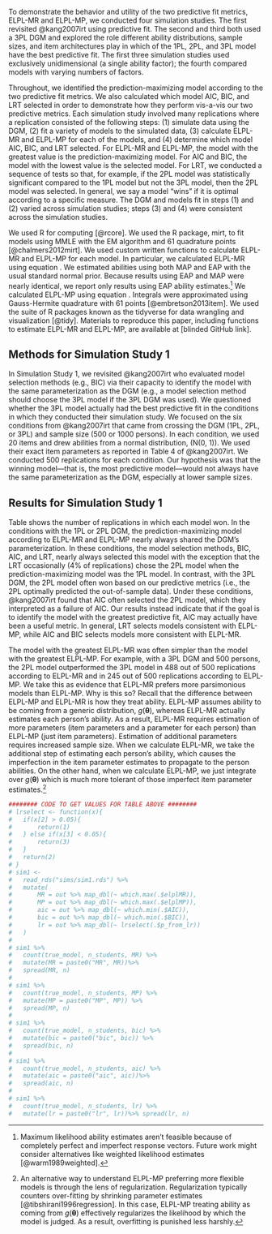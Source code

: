 
To demonstrate the behavior and utility of the two predictive fit metrics, ELPL-MR and ELPL-MP, we conducted four simulation studies. The first revisited @kang2007irt using predictive fit. The second and third both used a 3PL DGM and explored the role different ability distributions, sample sizes, and item architectures play in which of the 1PL, 2PL, and 3PL model have the best predictive fit. The first three simulation studies used exclusively unidimensional (a single ability factor); the fourth compared models with varying numbers of factors.

Throughout, we identified the prediction-maximizing model according to the two predictive fit metrics. We also calculated which model AIC, BIC, and LRT selected in order to demonstrate how they perform vis-a-vis our two predictive metrics. Each simulation study involved many replications where a replication consisted of the following steps: (1) simulate data using the DGM, (2) fit a variety of models to the simulated data, (3) calculate ELPL-MR and ELPL-MP for each of the models, and (4) determine which model AIC, BIC, and LRT selected. For ELPL-MR and ELPL-MP, the model with the greatest value is the prediction-maximizing model. For AIC and BIC, the model with the lowest value is the selected model. For LRT, we conducted a sequence of tests so that, for example, if the 2PL model was statistically significant compared to the 1PL model but not the 3PL model, then the 2PL model was selected. In general, we say a model "wins" if it is optimal according to a specific measure. The DGM and models fit in steps (1) and (2) varied across simulation studies; steps (3) and (4) were consistent across the simulation studies.

We used R for computing [@rcore]. We used the R package, mirt, to fit models using MMLE with the EM algorithm and 61 quadrature points [@chalmers2012mirt]. We used custom written functions to calculate ELPL-MR and ELPL-MP for each model. In particular, we calculated ELPL-MR using equation \ref{eq:elplmr2}. We estimated abilities using both MAP and EAP with the usual standard normal prior. Because results using EAP and MAP were nearly identical, we report only results using EAP ability estimates.^[Maximum likelihood ability estimates aren't feasible because of completely perfect and imperfect response vectors. Future work might consider alternatives like weighted likelihood estimates [@warm1989weighted].] We calculated ELPL-MP using equation \ref{eq:elplmp}. Integrals were approximated using Gauss-Hermite quadrature with 61 points [@embretson2013item]. We used the suite of R packages known as the tidyverse for data wrangling and visualization [@tidy]. Materials to reproduce this paper, including functions to estimate ELPL-MR and ELPL-MP, are available at [blinded GitHub link].

## Methods for Simulation Study 1

In Simulation Study 1, we revisited @kang2007irt who evaluated model selection methods (e.g., BIC) via their capacity to identify the model with the same parameterization as the DGM (e.g., a model selection method should choose the 3PL model if the 3PL DGM was used). We questioned whether the 3PL model actually had the best predictive fit in the conditions in which they conducted their simulation study. We focused on the six conditions from @kang2007irt that came from crossing the DGM (1PL, 2PL, or 3PL) and sample size (500 or 1000 persons). In each condition, we used 20 items and drew abilities from a normal distribution, \(\theta \sim N(0, 1)\). We used their exact item parameters as reported in Table 4 of @kang2007irt.\footnote{These were generated in the original study by randomly drawing difficulties from a normal distribution, \(b \sim N(0, 1)\), discriminations from a log-normal distribution, \(a \sim \text{Lognormal}(0, 0.5)\), and guessing parameters from a beta distribution, \(c \sim B(5, 17)\). For the 1PL model, all discriminations were set to 1 and all guessing parameters were set to 0. For the 2PL, we all guessing parameters were set to 0.} We conducted 500 replications for each condition. Our hypothesis was that the winning model—that is, the most predictive model—would not always have the same parameterization as the DGM, especially at lower sample sizes.

## Results for Simulation Study 1

Table \ref{tab:results1} shows the number of replications in which each model won. In the conditions with the 1PL or 2PL DGM, the prediction-maximizing model according to ELPL-MR and ELPL-MP nearly always shared the DGM's parameterization. In these conditions, the model selection methods, BIC, AIC, and LRT, nearly always selected this model with the exception that the LRT occasionally (\textasciitilde4\% of replications) chose the 2PL model when the prediction-maximizing model was the 1PL model. In contrast, with the 3PL DGM, the 2PL model often won based on our predictive metrics (i.e., the 2PL optimally predicted the out-of-sample data).  Under these conditions, @kang2007irt found that AIC often selected the 2PL model, which they interpreted as a failure of AIC. Our results instead indicate that if the goal is to identify the model with the greatest predictive fit, AIC may actually have been a useful metric. In general, LRT selects models consistent with ELPL-MP, while AIC and BIC selects models more consistent with ELPL-MR.

The model with the greatest ELPL-MR was often simpler than the model with the greatest ELPL-MP. For example, with a 3PL DGM and 500 persons, the 2PL model outperformed the 3PL model in 488 out of 500 replications according to ELPL-MR and in 245 out of 500 replications according to ELPL-MP. We take this as evidence that ELPL-MR prefers more parsimonious models than ELPL-MP. Why is this so? Recall that the difference between ELPL-MP and ELPL-MR is how they treat ability. ELPL-MP assumes ability to be coming from a generic distribution, $g(\bm{\theta})$, whereas ELPL-MR actually estimates each person's ability. As a result, ELPL-MR requires estimation of more parameters (item parameters and a parameter for each person) than ELPL-MP (just item parameters). Estimation of additional parameters requires increased sample size. When we calculate ELPL-MR, we take the additional step of estimating each person's ability, which causes the imperfection in the item parameter estimates to propagate to the person abilities. On the other hand, when we calculate ELPL-MP, we just integrate over $g(\bm{\theta})$ which is much more tolerant of those imperfect item parameter estimates.^[An alternative way to understand ELPL-MP preferring more flexible models is through the lens of regularization. Regularization typically counters over-fitting by shrinking parameter estimates [@tibshirani1996regression]. In this case, ELPL-MP treating ability as coming from $g(\bm{\theta})$ effectively regularizes the likelihood by which the model is judged. As a result, overfitting is punished less harshly.]

\setlength{\tabcolsep}{2pt}
\begin{table}
\caption{Simulation Study 1 results. Counts are of the winning model according to the theoretical predictive fit metrics, ELPL-MR and ELPL-MP, and the model selected by BIC, AIC, and LRT. With the 1PL and 2PL DGM, the predictive fit metrics find that the model with the same parameterization is the prediction-maximizing model and the model selection methods usually select this model. With the 3PL DGM, ELPL-MR tends to find that the 2PL model offers the best predictive fit, while ELPL-MP tends to find that the 3PL model offers the best predictive fit. LRT selects models consistent with ELPL-MP, while AIC and BIC selects models more consistent with ELPL-MR.}
\centering
\begin{small}
\begin{tabular}{@{\extracolsep{2pt}}lllllllllllllllll}
\hline
&&\multicolumn{15}{c}{\textbf{Estimated Model}} \\ \cmidrule{3-17}
\multirow{2}{*}{} &
    &
    \multicolumn{3}{c}{\textbf{ELPL-MR}} & 
    \multicolumn{3}{c}{\textbf{ELPL-MP}} &
    \multicolumn{3}{c}{\textbf{BIC}} &
    \multicolumn{3}{c}{\textbf{AIC}} &
    \multicolumn{3}{c}{\textbf{LRT}} \\ 
    \cmidrule{3-5} \cmidrule{6-8} \cmidrule{9-11} \cmidrule{12-14} \cmidrule{15-17}
DGM & Persons & 1PL & 2PL & 3PL & 1PL & 2PL & 3PL & 1PL & 2PL & 3PL & 1PL & 2PL & 3PL & 1PL & 2PL & 3PL  \\
\hline
1PL & 500 & 500 & 0 & 0 & 500 & 0 & 0 & 500 & 0 & 0 & 497 & 3 & 0 & 480 & 20 & 0   \\
1PL & 1000 & 500 & 0 & 0 & 500 & 0 & 0 & 500 & 0 & 0 & 499 & 1 & 0 & 482 & 18 & 0 \\
2PL & 500 & 0 & 499 & 1 & 0 & 499 & 1 & 0 & 500 & 0 & 0 & 0 & 500 & 0 & 500 & 0\\
2PL & 1000 & 0 & 498 & 2 & 0 & 500 & 0 & 0 & 500 & 0 & 0 & 0 & 500 & 0 & 499 & 0 \\
3PL & 500 & 0 & 488 & 12 & 0 & 245 & 255 & 86 & 414 & 0 & 0 & 388 & 112 & 0 & 246 & 254\\
3PL & 1000 & 0 & 407 & 93 & 0 & 11 & 489 & 0 & 500 & 0 & 0 & 136 & 364 & 0 & 44 & 456\\
\hline
\end{tabular}
\end{small}
\label{tab:results1}
\end{table}

```r
######## CODE TO GET VALUES FOR TABLE ABOVE ########
# lrselect <- function(x){
# 	if(x[2] > 0.05){
# 		return(1)
# 	} else if(x[3] < 0.05){
# 		return(3)
# 	}
# 	return(2)
# }
# sim1 <-
# 	read_rds("sims/sim1.rds") %>% 
# 	mutate(
# 		MR = out %>% map_dbl(~ which.max(.$elplMR)),
# 		MP = out %>% map_dbl(~ which.max(.$elplMP)),
# 		aic = out %>% map_dbl(~ which.min(.$AIC)),
# 		bic = out %>% map_dbl(~ which.min(.$BIC)),
# 		lr = out %>% map_dbl(~ lrselect(.$p_from_lr))
# 	)
# 
# sim1 %>% 
# 	count(true_model, n_students, MR) %>% 
# 	mutate(MR = paste0("MR", MR))%>% 
# 	spread(MR, n)
# 
# sim1 %>% 
# 	count(true_model, n_students, MP) %>% 
# 	mutate(MP = paste0("MP", MP)) %>% 
# 	spread(MP, n)
# 
# sim1 %>% 
# 	count(true_model, n_students, bic) %>% 
# 	mutate(bic = paste0("bic", bic)) %>% 
# 	spread(bic, n)
# 
# sim1 %>% 
# 	count(true_model, n_students, aic) %>% 
# 	mutate(aic = paste0("aic", aic))%>% 
# 	spread(aic, n)
# 
# sim1 %>% 
# 	count(true_model, n_students, lr) %>% 
# 	mutate(lr = paste0("lr", lr))%>% spread(lr, n)
```
